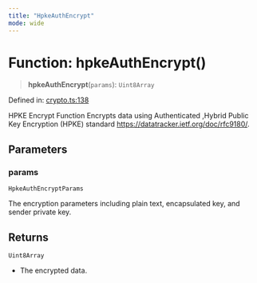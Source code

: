 ```yaml
---
title: "HpkeAuthEncrypt"
mode: wide
---
```

  
# Function: hpkeAuthEncrypt()

> **hpkeAuthEncrypt**(`params`): `Uint8Array`

Defined in: [crypto.ts:138](https://github.com/tkhq/sdk/blob/94193410cf3571aa019a0b9408107eeb43e39e16/packages/crypto/src/crypto.ts#L138)

HPKE Encrypt Function
Encrypts data using Authenticated ,Hybrid Public Key Encryption (HPKE) standard https://datatracker.ietf.org/doc/rfc9180/.

## Parameters

### params

`HpkeAuthEncryptParams`

The encryption parameters including plain text, encapsulated key, and sender private key.

## Returns

`Uint8Array`

- The encrypted data.
